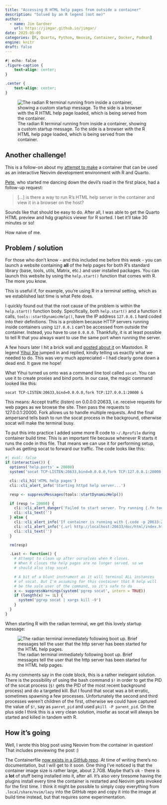 ```yaml
---
title: "Accessing R HTML help pages from outside a container"
description: "Solved by an R legend (not me)"
author:
  - name: Jim Gardner
    url: https://jimgar.github.io/jimgar/
date: 2025-05-09
categories: [R, Quarto, Python, Neovim, Container, Docker, Podman]
engine: knitr
draft: false
---
```


```css
#| echo: false
.figure-caption {
    text-align: center;
}

.center {
    text-align: center;
}
```

![The radian R terminal running from inside a container, showing a custom startup message. To the side is a browser with the R HTML help page loaded, which is being served from the container.](r-html-help.png){fig-align="center"}

## Another challenge!

This is a follow-on about my [attempt to make](https://jimgar.github.io/posts/interactive-neovim-development-container-r-quarto/post.html) a container that can be used as an interactive Neovim development environment with R and Quarto.

[Pete](https://hcommons.social/@petejones), who started me dancing down the devil's road in the first place, had a follow-up request:

> [...] is there a way to run R's HTML help server in the container and view it in a browser on the host?

Sounds like that should be easy to do. After all, I was able to get the Quarto HTML preview and hdg graphics viewer for R sorted. I bet it'll take 30 minutes or so!

How naive of me.

## Problem / solution

For those who don't know - and this included me before this week - you can launch a website containing **all** of the help pages for both R's standard library (base, tools, utils, Matrix, etc.) and user installed packages. You can launch this website by using the `help.start()` function that comes with R. The more you know.

This is useful if, for example, you're using R in a terminal setting, which as we established last time is what Pete does.

I quickly found out that the root cause of the problem is within the `help.start()` function body. Specifically, both `help.start()` and a function it calls, `tools::startDynamicHelp()`, have the IP address `127.0.0.1` hard coded into their definitions. This is a problem because HTTP servers running inside containers using `127.0.0.1` can't be accessed from outside the container. Instead, you have to use `0.0.0.0`. Thankfully, it is at least possible to tell R that you always want to use the same port when running the server.

A few hours later I hit a brick wall and [posted about it](https://hachyderm.io/@jimgar/114457423581278999) on Mastodon. R legend [Yihui Xie](https://yihui.org/) jumped in and replied, kindly telling us exactly what we needed to do. This was very much appreciated -- I had clearly gone down a dead end. It gave me hope!

What Yihui turned us onto was a command line tool called `socat`. You can use it to create proxies and bind ports. In our case, the magic command looked like this:

```shell
socat TCP-LISTEN:20633,bind=0.0.0.0,fork TCP:127.0.0.1:20000 &
```

This means: Accept traffic (listen) on 0.0.0.0:20633, i.e. receive requests for web pages as we browse the site. Then pass the requests to 127.0.0.1:20000. Fork allows us to handle multiple requests. And the final ampersand tells bash to run the socat process in the background, otherwise socat will make the terminal busy.

To put this into practice I added some more R code to `~/.Rprofile` during container build time. This is an important file because whenever R starts it runs the code in this file. That means we can use it for performing setup, such as getting socat to forward our traffic. The code looks like this:

```r
#| eval: false
if (interactive()) {
  options('help.ports' = 20000)
  system('socat TCP-LISTEN:20633,bind=0.0.0.0,fork TCP:127.0.0.1:20000 &')

  cli::cli_h1('HTML help pages')
  cli::cli_alert_info('Starting httpd help server...')

  resp <- suppressMessages(tools::startDynamicHelp())

  if (resp != 20000) {
    cli::cli_alert_danger('Failed to start server. Try running {.fn tools::startDynamicHelp} manually to see what happens.')
    cli::cli_text('')
  } else {
    cli::cli_alert_info('If container is running with {.code -p 20633:20633}')
    cli::cli_alert_info('{.url http://localhost:20633/doc/html/index.html}')
    cli::cli_text('')
  }

  rm(resp)

  .Last <- function() {
    # Attempt to clean up after ourselves when R closes.
    # When R closes the help pages are no longer served, so we
    # should also stop socat.

    # A bit of a blunt instrument as it will terminal ALL instances
    # of socat. But I'm assuming for this container that R help will
    # be the sole user of the command, so it's safe to do
    x <- suppressWarnings(system('pgrep socat', intern = TRUE))
    if (length(x) >= 1L) {
      system('pgrep socat | xargs kill -9')
    }
  }
}
```

When starting R with the radian terminal, we get this lovely startup message:

![The radian terminal immediately following boot up. Brief messages tell the user that the http server has been started for the HTML help pages.](radian-startup.png){fig-align="center"}

As my comments say in the code block, this is a rather inelegant solution. There is the possibility of using the bash command `$!` in order to get the PID of the socat process (`$!` gets the PID of the most recent background process) and do a targeted kill. But I found that socat was a bit erratic, sometimes spawning a few processes. Unfortunately the second and third processes weren't children of the first, otherwise we could have captured the value of `$!`, say as `panret_pid` and used `pkill -P parent_pid`. On the plus side I think this is a very clean solution, insofar as socat will always be started and killed in tandem with R.

## How it's going

Well, I wrote this blog post using Neovim from the container in question! That includes previewing the post :)

The Containerfile [now exists in a GitHub repo](https://github.com/jimgar/nvim-r-py-quarto-container). At time of writing there's no documentation, but I will get to it soon. One thing I've noticed is that the container image size is rather large, about 2.7GB. Maybe that's ok - there is a **lot** of stuff being installed into it, after all. It's also very tiresome having the plugins install every time the container is restarted and Neovim gets invoked for the first time. I think it might be possible to simply copy everything from `.local/share/nvim/lazy` into the GitHub repo and copy it into the image at build time instead, but that requires some experimentation.

